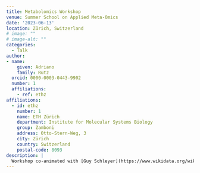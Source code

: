 ```yaml
---
title: Metabolomics Workshop
venue: Summer School on Applied Meta-Omics
date: '2023-06-13'
location: Zürich, Switzerland
# image: ""
# image-alt: ""
categories:
  - Talk
author: 
- name: 
    given: Adriano 
    family: Rutz
  orcid: 0000-0003-0443-9902
  number: 1
  affiliations:
    - ref: ethz
affiliations:
  - id: ethz
    number: 1
    name: ETH Zürich
    department: Institute for Molecular Systems Biology
    group: Zamboni
    address: Otto-Stern-Weg, 3
    city: Zürich
    country: Switzerland
    postal-code: 8093
description: |
  Workshop co-animated with [Guy Schleyer](https://www.wikidata.org/wiki/Q91341310) during the [Summer School on Applied Meta-Omics](https://micro.biol.ethz.ch/events/summerschool.html).
---
```

